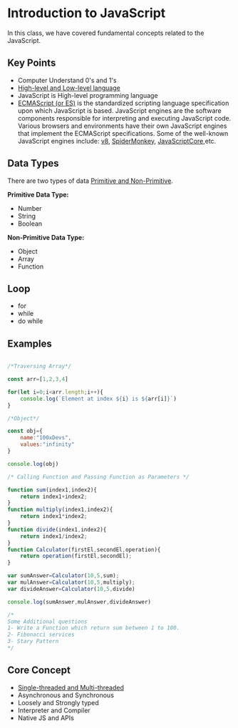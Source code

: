 

# Introduction to JavaScript

In this class, we have covered fundamental concepts related to the JavaScript.

## Key Points

- Computer Understand 0's and 1's
- [High-level and Low-level language](https://www.google.com/search?q=low+level+language+and+high+level+language)
- JavaScript is High-level programming language
- [ECMAScript (or ES)](https://en.wikipedia.org/wiki/ECMAScript) is the standardized scripting language specification upon which JavaScript is based. JavaScript engines are the software components responsible for interpreting and executing JavaScript code. Various browsers and environments have their own JavaScript engines that implement the ECMAScript specifications. Some of the well-known JavaScript engines include: [v8](https://nodejs.org/en/learn/getting-started/the-v8-javascript-engine), [SpiderMonkey](https://spidermonkey.dev), [JavaScriptCore](https://developer.apple.com/documentation/javascriptcore),etc.

## Data Types

There are two types of data [Primitive and Non-Primitive](https://www.google.com/search?q=Primitive+and+Non-Primitive).

**Primitive Data Type:**
- Number
- String
- Boolean

**Non-Primitive Data Type:**
- Object
- Array
- Function

## Loop

- for
- while
- do while


## Examples


```javascript

/*Traversing Array*/

const arr=[1,2,3,4]

for(let i=0;i<arr.length;i++){
    console.log(`Element at index ${i} is ${arr[i]}`)
}

/*Object*/

const obj={
    name:"100xDevs",
    values:"infinity"
}

console.log(obj)

/* Calling Function and Passing Function as Parameters */

function sum(index1,index2){
    return index1+index2;
}
function multiply(index1,index2){
    return index1*index2;
}
function divide(index1,index2){
    return index1/index2;
}
function Calculator(firstEl,secondEl,operation){
    return operation(firstEl,secondEl);
}

var sumAnswer=Calculator(10,5,sum);
var mulAnswer=Calculator(10,5,multiply);
var divideAnswer=Calculator(10,5,divide)

console.log(sumAnswer,mulAnswer,divideAnswer)

/*
Some Additional questions
1- Write a Function which return sum between 1 to 100.
2- Fibonacci services
3- Stary Pattern 
*/
```

## Core Concept

- [Single-threaded and Multi-threaded](https://www.google.com/search?q=Single-threaded+and+Multi-threaded)
- Asynchronous and Synchronous
- Loosely and Strongly typed
- Interpreter and Compiler
- Native JS and APIs



